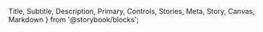   Title, Subtitle, Description, Primary, Controls, Stories, Meta, Story, Canvas, Markdown
} from '@storybook/blocks';


<Meta name="Docs" of={ComponentStories} />

<Title />
<Subtitle />

## Overview
<Description />
<Primary />

## Parameters
<Controls />

## Slots

Inherits slots from [DtFormBase](?path=/docs/architecture-base-classes--docs#slots).

## Events

### `change`

**Event Detail:**
```json
{
  field: string,    // name attribute of field
  oldValue: string, // previous value before current change
  newValue: string, // updated value
}
```

## CSS Properties / Theming

Inherits custom properties from [DtFormBase](?path=/docs/architecture-base-classes--docs#css-properties).

| Custom Properties   | Default Value   |
|---------------------|-----------------|
| `--dt-form-text-color`  | `#000`  |
| `--dt-text-background-color`  | `#fefefe` |
| `--dt-text-border-color`  | `#fefefe`   |
| `--dt-text-border-radius`   | `0`   |
| `--dt-text-input-box-shadow`  | `--dt-form-input-box-shadow`   |
| `--dt-form-padding`   | `0.5333333333rem`   |
| `--dt-form-transition` | `box-shadow .5s,border-color .25s ease-in-out`   |
| `--dt-text-disabled-background-color`   | `--dt-form-disabled-background-color`   |
| `--dt-text-placeholder-color` | `#999`  |
| `--dt-text-placeholder-transform` |  `none`   |
| `--dt-text-placeholder-font-size`   | `1rem`  |
|  `--dt-text-placeholder-font-weight`  |  `400`  |
| `--dt-text-placeholder-letter-spacing`  | `normal`  |
| `--dt-text-border-color-alert`  | `--alert-color`   |

## Stories
<Stories title="" />

